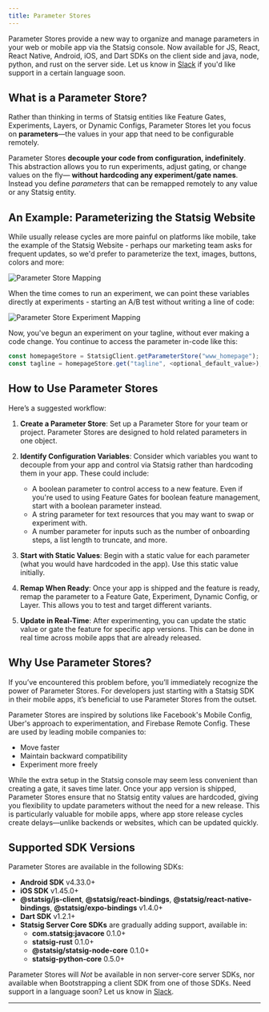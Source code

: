 ```yaml
---
title: Parameter Stores
---
```


Parameter Stores provide a new way to organize and manage parameters in your web or mobile app via the Statsig console. Now available for JS, React, React Native, Android, iOS, and Dart SDKs on the client side and java, node, python, and rust on the server side.  Let us know in [Slack](https://statsig.com/slack) if you'd like support in a certain language soon.

## What is a Parameter Store?

Rather than thinking in terms of Statsig entities like Feature Gates, Experiments, Layers, or Dynamic Configs, Parameter Stores let you focus on **parameters**—the values in your app that need to be configurable remotely. 

Parameter Stores **decouple your code from configuration, indefinitely**. This abstraction allows you to run experiments, adjust gating, or change values on the fly— **without hardcoding any experiment/gate names**. Instead you define *parameters* that can be remapped remotely to any value or any Statsig entity. 

## An Example: Parameterizing the Statsig Website

While usually release cycles are more painful on platforms like mobile, take the example of the Statsig Website - perhaps our marketing team asks for frequent updates, so we'd prefer to parameterize the text, images, buttons, colors and more: 

![Parameter Store Mapping](/images/tutorials/parameter-stores/param_stores_mapping.png)


When the time comes to run an experiment, we can point these variables directly at experiments - starting an A/B test without writing a line of code:

![Parameter Store Experiment Mapping](/images/tutorials/parameter-stores/param_stores.gif)

Now, you've begun an experiment on your tagline, without ever making a code change. You continue to access the parameter in-code like this:

```javascript
const homepageStore = StatsigClient.getParameterStore("www_homepage");
const tagline = homepageStore.get("tagline", <optional_default_value>);
```

## How to Use Parameter Stores

Here’s a suggested workflow:

1. **Create a Parameter Store**: 
   Set up a Parameter Store for your team or project. Parameter Stores are designed to hold related parameters in one object.

2. **Identify Configuration Variables**:
   Consider which variables you want to decouple from your app and control via Statsig rather than hardcoding them in your app. These could include:
   
   - A boolean parameter to control access to a new feature. Even if you're used to using Feature Gates for boolean feature management, start with a boolean parameter instead.
   - A string parameter for text resources that you may want to swap or experiment with.
   - A number parameter for inputs such as the number of onboarding steps, a list length to truncate, and more.

3. **Start with Static Values**: 
   Begin with a static value for each parameter (what you would have hardcoded in the app). Use this static value initially.

4. **Remap When Ready**: 
   Once your app is shipped and the feature is ready, remap the parameter to a Feature Gate, Experiment, Dynamic Config, or Layer. This allows you to test and target different variants.

5. **Update in Real-Time**: 
   After experimenting, you can update the static value or gate the feature for specific app versions. This can be done in real time across mobile apps that are already released.

## Why Use Parameter Stores?

If you’ve encountered this problem before, you’ll immediately recognize the power of Parameter Stores. For developers just starting with a Statsig SDK in their mobile apps, it’s beneficial to use Parameter Stores from the outset.

Parameter Stores are inspired by solutions like Facebook's Mobile Config, Uber's approach to experimentation, and Firebase Remote Config. These are used by leading mobile companies to:

- Move faster
- Maintain backward compatibility
- Experiment more freely

While the extra setup in the Statsig console may seem less convenient than creating a gate, it saves time later. Once your app version is shipped, Parameter Stores ensure that no Statsig entity values are hardcoded, giving you flexibility to update parameters without the need for a new release. This is particularly valuable for mobile apps, where app store release cycles create delays—unlike backends or websites, which can be updated quickly.

## Supported SDK Versions

Parameter Stores are available in the following SDKs:

- **Android SDK** v4.33.0+
- **iOS SDK** v1.45.0+
- **@statsig/js-client**, **@statsig/react-bindings**, **@statsig/react-native-bindings**, **@statsig/expo-bindings** v1.4.0+
- **Dart SDK** v1.2.1+
- **Statsig Server Core SDKs** are gradually adding support, available in:
  - **com.statsig:javacore** 0.1.0+
  - **statsig-rust** 0.1.0+
  - **@statsig/statsig-node-core** 0.1.0+
  - **statsig-python-core** 0.5.0+

Parameter Stores will *Not* be available in non server-core server SDKs, nor available when Bootstrapping a client SDK from one of those SDKs. Need support in a language soon? Let us know in [Slack](https://statsig.com/slack).

---
